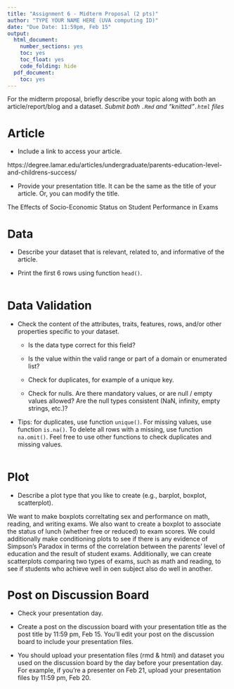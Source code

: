```yaml
---
title: "Assignment 6 - Midterm Proposal (2 pts)"
author: "TYPE YOUR NAME HERE (UVA computing ID)"
date: "Due Date: 11:59pm, Feb 15"
output:
  html_document:
    number_sections: yes
    toc: yes
    toc_float: yes
    code_folding: hide
  pdf_document:
    toc: yes
---
```


<style>
h1.title {
  font-size: 30px;
}
h1 {
  font-size: 26px;
}
h2 {
  font-size: 22px;
}
h3 { 
  font-size: 18px;
}

</style>

For the midterm proposal, briefly describe your topic along with both an article/report/blog and a dataset. *Submit both `.Rmd` and "knitted"`.html` files*

# Article

- Include a link to access your article. 

https://degree.lamar.edu/articles/undergraduate/parents-education-level-and-childrens-success/

- Provide your presentation title. It can be the same as the title of your article. Or, you can modify the title.

The Effects of Socio-Economic Status on Student Performance in Exams

# Data

- Describe your dataset that is relevant, related to, and informative of the article.

- Print the first 6 rows using function `head()`.

```r

```


# Data Validation

- Check the content of the attributes, traits, features, rows, and/or other properties specific to your dataset.

   + Is the data type correct for this field?

   + Is the value within the valid range or part of a domain or enumerated list?

   + Check for duplicates, for example of a unique key.

   + Check for nulls. Are there mandatory values, or are null / empty values allowed? Are the null types consistent (NaN, infinity, empty strings, etc.)?


- Tips: for duplicates, use function `unique()`. For missing values, use function `is.na()`. To delete all rows with a missing, use function `na.omit()`. Feel free to use other functions to check duplicates and missing values.

```r

```

    
# Plot 

- Describe a plot type that you like to create (e.g., barplot, boxplot, scatterplot).

We want to make boxplots correltating sex and performance on math, reading, and writing exams. We also want to create a boxplot to associate the status of lunch (whether free or reduced) to exam scores. We could additionally make conditioning plots to see if there is any evidence of Simpson's Paradox in terms of the correlation between the parents' level of education and the result of student exams. Additionally, we can create scatterplots comparing two types of exams, such as math and reading, to see if students who achieve well in oen subject also do well in another. 

# Post on Discussion Board

- Check your presentation day. 

- Create a post on the discussion board with your presentation title as the post title by 11:59 pm, Feb 15. You'll edit your post on the discussion board to include your presentation files.

- You should upload your presentation files (rmd & html) and dataset you used on the discussion board by the day before your presentation day. For example, if you're a presenter on Feb 21, upload your presentation files by 11:59 pm, Feb 20.  


